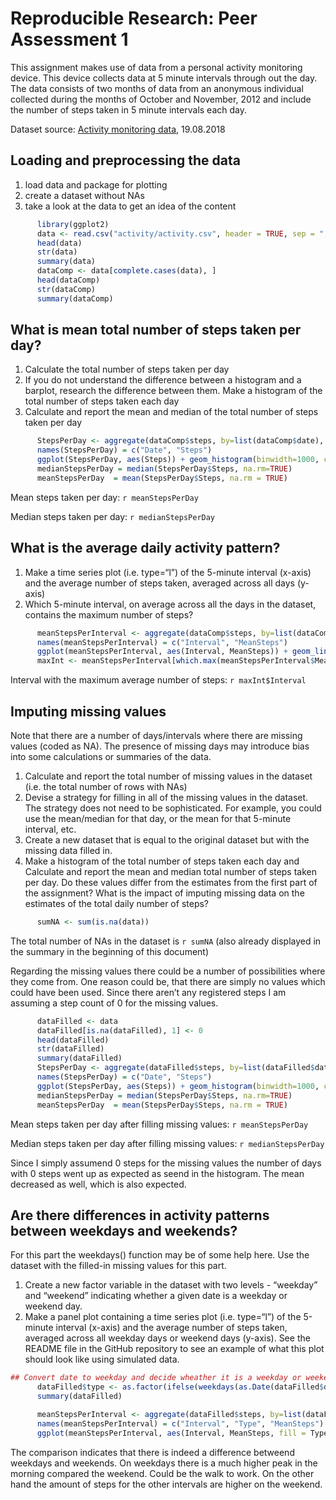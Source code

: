 # Reproducible Research: Peer Assessment 1

This assignment makes use of data from a personal activity monitoring device. This device collects data at 5 minute intervals through out the day. The data consists of two months of data from an anonymous individual collected during the months of October and November, 2012 and include the number of steps taken in 5 minute intervals each day.

Dataset source: [Activity monitoring data](https://d396qusza40orc.cloudfront.net/repdata%2Fdata%2Factivity.zip), 19.08.2018

## Loading and preprocessing the data
1. load data and package for plotting
2. create a dataset without NAs
3. take a look at the data to get an idea of the content

```r
      library(ggplot2)
      data <- read.csv("activity/activity.csv", header = TRUE, sep = ",")
      head(data)
      str(data)
      summary(data)
      dataComp <- data[complete.cases(data), ]
      head(dataComp)
      str(dataComp)
      summary(dataComp)
```
  

## What is mean total number of steps taken per day?
1. Calculate the total number of steps taken per day
2. If you do not understand the difference between a histogram and a barplot, research the difference between them. Make a histogram of the total number of steps taken each day
3. Calculate and report the mean and median of the total number of steps taken per day
```r
      StepsPerDay <- aggregate(dataComp$steps, by=list(dataComp$date), FUN=sum)
      names(StepsPerDay) = c("Date", "Steps")
      ggplot(StepsPerDay, aes(Steps)) + geom_histogram(binwidth=1000, color="darkblue", fill="lightblue") + xlab('Number of steps') + ylab('Amount')
      medianStepsPerDay = median(StepsPerDay$Steps, na.rm=TRUE)
      meanStepsPerDay  = mean(StepsPerDay$Steps, na.rm = TRUE)
```
Mean steps taken per day: `r meanStepsPerDay`

Median steps taken per day: `r medianStepsPerDay` 

## What is the average daily activity pattern?
1. Make a time series plot (i.e. type="l") of the 5-minute interval (x-axis) and the average number of steps taken, averaged across all days (y-axis)
2. Which 5-minute interval, on average across all the days in the dataset, contains the maximum number of steps?
```r
      meanStepsPerInterval <- aggregate(dataComp$steps, by=list(dataComp$interval), FUN=mean)
      names(meanStepsPerInterval) = c("Interval", "MeanSteps")
      ggplot(meanStepsPerInterval, aes(Interval, MeanSteps)) + geom_line() + xlab('Interval') + ylab('Amount of mean steps')
      maxInt <- meanStepsPerInterval[which.max(meanStepsPerInterval$MeanSteps), ]
```
Interval with the maximum average number of steps: `r maxInt$Interval`

## Imputing missing values
Note that there are a number of days/intervals where there are missing values (coded as NA). The presence of missing days may introduce bias into some calculations or summaries of the data.

1. Calculate and report the total number of missing values in the dataset (i.e. the total number of rows with NAs)
2. Devise a strategy for filling in all of the missing values in the dataset. The strategy does not need to be sophisticated. For example, you could use the mean/median for that day, or the mean for that 5-minute interval, etc.
3. Create a new dataset that is equal to the original dataset but with the missing data filled in.
4. Make a histogram of the total number of steps taken each day and Calculate and report the mean and median total number of steps taken per day. Do these values differ from the estimates from the first part of the assignment? What is the impact of imputing missing data on the estimates of the total daily number of steps?

```r
      sumNA <- sum(is.na(data))
```
The total number of NAs in the dataset is `r sumNA` (also already displayed in the summary in the beginning of this document)

Regarding the missing values there could be a number of possibilities where they come from. One reason could be, that there are simply no values which could have been used. Since there aren't any registered steps I am assuming a step count of 0 for the missing values.

```r
      dataFilled <- data
      dataFilled[is.na(dataFilled), 1] <- 0
      head(dataFilled)
      str(dataFilled)
      summary(dataFilled)
      StepsPerDay <- aggregate(dataFilled$steps, by=list(dataFilled$date), FUN=sum)
      names(StepsPerDay) = c("Date", "Steps")
      ggplot(StepsPerDay, aes(Steps)) + geom_histogram(binwidth=1000, color="darkblue", fill="lightblue") + xlab('Number of steps') + ylab('Amount')
      medianStepsPerDay = median(StepsPerDay$Steps, na.rm=TRUE)
      meanStepsPerDay  = mean(StepsPerDay$Steps, na.rm = TRUE)
```

Mean steps taken per day after filling missing values: `r meanStepsPerDay`

Median steps taken per day after filling missing values: `r medianStepsPerDay` 

Since I simply assumend 0 steps for the missing values the number of days with 0 steps went up as expected as seend in the histogram. The mean decreased as well, which is also expected.

## Are there differences in activity patterns between weekdays and weekends?

For this part the weekdays() function may be of some help here. Use the dataset with the filled-in missing values for this part.

1. Create a new factor variable in the dataset with two levels - "weekday" and "weekend" indicating whether a given date is a weekday or weekend day.
2. Make a panel plot containing a time series plot (i.e. type="l") of the 5-minute interval (x-axis) and the average number of steps taken, averaged across all weekday days or weekend days (y-axis). See the README file in the GitHub repository to see an example of what this plot should look like using simulated data.

```r
## Convert date to weekday and decide wheather it is a weekday or weekend. Name of the weekdays is in german
      dataFilled$type <- as.factor(ifelse(weekdays(as.Date(dataFilled$date)) %in% c("Samstag","Sonntag"), "weekend", "weekday"))
      summary(dataFilled)

      meanStepsPerInterval <- aggregate(dataFilled$steps, by=list(dataFilled$interval, dataFilled$type), FUN=mean)
      names(meanStepsPerInterval) = c("Interval", "Type", "MeanSteps")
      ggplot(meanStepsPerInterval, aes(Interval, MeanSteps, fill = Type)) + geom_line() + xlab('Interval') + ylab('Amount of mean steps') + facet_grid(rows = vars(Type))

```

The comparison indicates that there is indeed a difference betweend weekdays and weekends. On weekdays there is a much higher peak in the morning compared the weekend. Could be the walk to work. On the other hand the amount of steps for the other intervals are higher on the weekend.